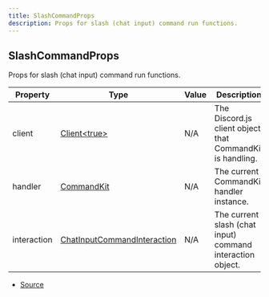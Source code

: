 ```yaml
---
title: SlashCommandProps
description: Props for slash (chat input) command run functions.
---
```


## SlashCommandProps

Props for slash (chat input) command run functions.

| Property    | Type                                                                                                                  | Value | Description                                                |
| ----------- | --------------------------------------------------------------------------------------------------------------------- | ----- | ---------------------------------------------------------- |
| client      | [Client\<true>](https://discord.js.org/docs/packages/discord.js/main/Client:Class)                                    | N/A   | The Discord.js client object that CommandKit is handling.  |
| handler     | [CommandKit](/docs/classes/CommandKit)                                                                                | N/A   | The current CommandKit handler instance.                   |
| interaction | [ChatInputCommandInteraction](https://discord.js.org/docs/packages/discord.js/main/ChatInputCommandInteraction:Class) | N/A   | The current slash (chat input) command interaction object. |

- [Source](https://github.com/underctrl-io/commandkit/blob/f8cc07d11d2ae5ed7f529adff1649936223e27b2/packages/commandkit/src/types.ts#L161)
